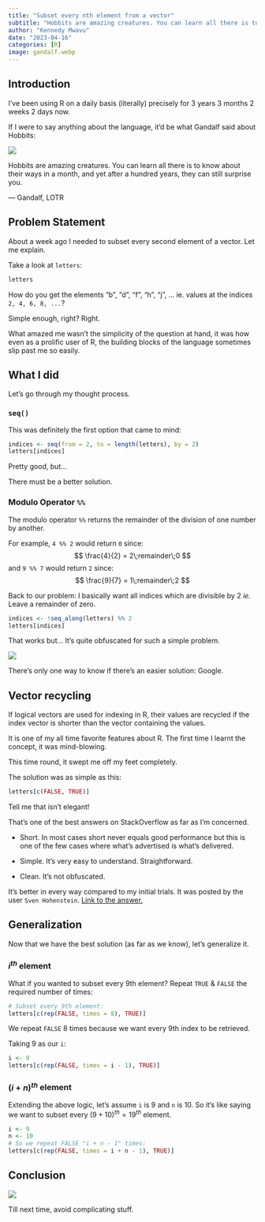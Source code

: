 ```yaml
---
title: "Subset every nth element from a vector"
subtitle: "Hobbits are amazing creatures. You can learn all there is to know about their ways in a month, and yet after a hundred years, they can still surprise you."
author: "Kennedy Mwavu"
date: "2023-04-16"
categories: [R]
image: gandalf.webp
---
```


## Introduction

I've been using R on a daily basis (literally) precisely for 3 years 3 months 2 weeks 2 days now.

If I were to say anything about the language, it'd be what Gandalf 
said about Hobbits:

![](gandalf.webp)

::: {.callout-note appearance="simple"}

Hobbits are amazing creatures. You can learn all there is to know about their ways in a month, and yet after a hundred years, they can still surprise you.

--- Gandalf, LOTR

:::

## Problem Statement

About a week ago I needed to subset every second element of a vector. 
Let me explain.

Take a look at `letters`:

```r
letters
```

How do you get the elements "b", "d", "f", "h", "j", ... ie. values at the indices `2, 4, 6, 8, ...`?

Simple enough, right? Right. 

What amazed me wasn't the simplicity of the question at hand, it was how even
as a prolific user of R, the building blocks of the language sometimes slip past
me so easily.

## What I did

Let's go through my thought process.

### `seq()`

This was definitely the first option that came to mind:

```r
indices <- seq(from = 2, to = length(letters), by = 2)
letters[indices]
```

Pretty good, but... 

There must be a better solution.

### Modulo Operator `%%`

The modulo operator `%%` returns the remainder of the division of one number by another. 

For example, `4 %% 2` would return `0` since:
$$
\frac{4}{2} = 2\;remainder\;0
$$
and `9 %% 7` would return `2` since:
$$ 
\frac{9}{7} = 1\;remainder\;2
$$

Back to our problem: I basically want all indices which are divisible by $2$ *ie.* Leave a remainder of zero. 

```r
indices <- !seq_along(letters) %% 2
letters[indices]
```

That works but... It's quite obfuscated for such a simple problem.

![](trynna-explain.jpg)

There's only one way to know if there's an easier solution: Google.

## Vector recycling

If logical vectors are used for indexing in R, their values are recycled if the index vector is shorter than the vector containing the values.

It is one of my all time favorite features about R. The first time 
I learnt the concept, it was mind-blowing. 

This time round, it swept me off  my feet completely.

The solution was as simple as this:

```r
letters[c(FALSE, TRUE)]
```

Tell me that isn't elegant! 

That's one of the best answers on StackOverflow as far as I'm concerned.

- Short.
In most cases short never equals good performance but this is one of the few
cases where what's advertised is what's delivered.

- Simple.
It's very easy to understand. Straightforward.

- Clean.
It's not obfuscated. 

It's better in every way compared to my initial trials. It was posted by the user `Sven Hohenstein`. [Link to the answer.](https://stackoverflow.com/a/13462110/16246909)

## Generalization

Now that we have the best solution (as far as we know), let's generalize it. 

### $i^{th}$ element

What if you wanted to subset every 9th element? Repeat `TRUE` & `FALSE` the required number of times:

```r
# Subset every 9th element:
letters[c(rep(FALSE, times = 8), TRUE)]
```
We repeat `FALSE` $8$ times because we want every $9$th index to be retrieved.

Taking $9$ as our `i`:

```r
i <- 9
letters[c(rep(FALSE, times = i - 1), TRUE)]
```

### $(i + n)^{th}$ element

Extending the above logic, let's assume `i` is $9$ and `n` is $10$. So it's like saying we want to subset every $(9 + 10)^{th} = 19^{th}$ element.

```r
i <- 9
n <- 10
# So we repeat FALSE "i + n - 1" times:
letters[c(rep(FALSE, times = i + n - 1), TRUE)]
```


## Conclusion

![](keep-it-simple-stupid.jpg)

Till next time, avoid complicating stuff.
